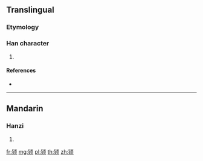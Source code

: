 {{character info/new}}
{{also|熲}}
==Translingual==

===Etymology===
{{Han simp|熲|f=頁|t=页}}

===Han character===
{{Han char|rn=181|rad=页|as=06|sn=12|four=|canj=PFMBO,XPFMB}}

# {{defn|Han|sort=页06}}

====References====
* {{Han ref|kx=1410.451|hdz=74370.011|uh=988E|ud=39054}}

----

==Mandarin==

===Hanzi===
{{cmn-hanzi|tra=熲|pin=[[jiǒng]] ([[jiong3]])|wg=chiung<sup>3</sup>}}

# {{defn|lang=cmn|sort=页06}}

[[fr:颎]]
[[mg:颎]]
[[pl:颎]]
[[th:颎]]
[[zh:颎]]